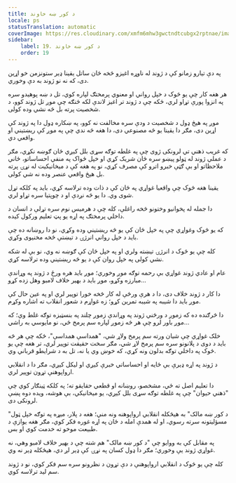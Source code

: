 ```yaml
---
title: د کور ښه خاوند
locale: ps
statusTranslation: automatic
coverImage: https://res.cloudinary.com/xmfm6mhw3gwctndtcubgx2rptnae/image/upload/v1740468922/small_cover_tratado_de_psicologia_revolucionaria_a4c0dca4e0.webp
sidebar:
    label: 19. د کور ښه خاوند
    order: 19
---
```

په دې تیارو زمانو کې د ژوند له ناوړه اغیزو څخه ځان ساتل یقینا ډیر ستونزمن خو اړین دی، که نه نو ژوند به دې وخوري.

هر هغه کار چې یو څوک د خپل رواني او معنوي پرمختګ لپاره کوي، تل د ښه پوهیدو سره په انزوا پورې تړاو لري، ځکه چې د ژوند تر اغیز لاندې لکه څنګه چې موږ تل ژوند کوو، د شخصیت پرته بل څه نشي وده کولی.

موږ په هیڅ ډول د شخصیت د ودې سره مخالفت نه کوو، په ښکاره ډول دا په ژوند کې اړین دی، مګر دا یقینا یو څه مصنوعي دی، دا هغه څه ندي چې په موږ کې ریښتیني او واقعي دي.

که غریب ذهني تي لرونکی ژوی چې په غلطه توګه سړی بلل کیږي ځان ګوښه نکړي، مګر د عملي ژوند له ټولو پیښو سره ځان شریک کړي او خپل ځواک په منفي احساساتو، ځاني ملاحظاتو او بې ګټې خبرو اترو کې مصرف کړي، نو په هغه کې د میخانیکیت له نړۍ پرته بل هیڅ واقعي عنصر وده نه شي کولی.

یقینا هغه څوک چې واقعیا غواړي په ځان کې د ذات وده ترلاسه کړي، باید په کلکه تړل شوی وي. دا یو څه نږدې او د چوپتیا سره تړاو لري.

دا جمله له پخوانیو وختونو څخه راغلې، کله چې د هرمیس نوم سره تړلې د انسان د داخلي پرمختګ په اړه یو پټ تعلیم ورکول کیده.

که یو څوک وغواړي چې په خپل ځان کې یو څه ریښتیني وده وکړي، نو دا روښانه ده چې باید د خپل رواني انرژۍ د تیښتې څخه مخنیوی وکړي.

کله چې یو څوک د انرژۍ تیښته ولري او په خپل ځان کې ګوښه نه وي، نو بې له شکه نشي کولی په خپل روان کې د یو څه ریښتیني وده ترلاسه کړي.

عام او عادي ژوند غواړي بې رحمه توګه موږ وخوري؛ موږ باید هره ورځ د ژوند په وړاندې مبارزه وکړو، موږ باید د بهیر خلاف لامبو وهل زده کړو...

دا کار د ژوند خلاف دی، دا د هرې ورځې له کار څخه خورا توپیر لري او په عین حال کې موږ باید دا شیبه په شیبه تمرین کړو؛ زه غواړم د شعور انقلاب ته اشاره وکړم.

دا څرګنده ده که زموږ د ورځني ژوند په وړاندې زموږ چلند په بنسټیزه توګه غلط وي؛ که موږ باور لرو چې هر څه زموږ لپاره سم پرمخ ځي، نو مایوسي به راشي...

خلک غواړي چې شیان ورته سم پرمخ ولاړ شي، "همداسې همداسې"، ځکه چې هر څه باید د دوی د پلانونو سره سم پرمخ لاړ شي، مګر سخت حقیقت توپیر لري، تر هغه چې یو څوک په داخلي توګه بدلون ونه کړي، که خوښ وي یا نه، تل به د شرایطو قرباني وي.

د ژوند په اړه ډیرې بې ځایه او احساساتي خبرې کیږي او لیکل کیږي، مګر دا د انقلابي ارواپوهنې تړون توپیر لري.

دا تعلیم اصل ته ځي، مشخصو، روښانه او قطعي حقایقو ته؛ په کلکه ټینګار کوي چې "ذهني حیوان" چې په غلطه توګه سړی بلل کیږي، یو میخانیکي، بې هوشه، ویده دوه پښې لرونکی دی.

"د کور ښه مالک" به هیڅکله انقلابي ارواپوهنه ونه مني؛ هغه د پلار، میړه په توګه خپل ټول مسؤلیتونه سرته رسوي، او له همدې امله د ځان په اړه غوره فکر کوي، مګر هغه یوازې د طبیعت موخو ته خدمت کوي او بس.

په مقابل کې به ووایو چې "د کور ښه مالک" هم شته چې د بهیر خلاف لامبو وهي، نه غواړي ژوند یې وخوري؛ مګر دا ډول کسان په نړۍ کې ډیر لږ دي، هیڅکله ډیر نه وي.

کله چې یو څوک د انقلابي ارواپوهنې د دې تړون د نظرونو سره سم فکر کوي، نو د ژوند سم لید ترلاسه کوي.

